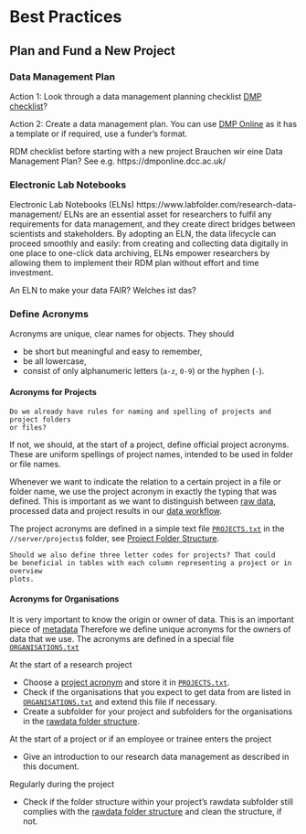 # Best Practices {#best-practices}

## Plan and Fund a New Project

### Data Management Plan

Action 1: Look through a data management planning checklist 
[DMP checklist](http://www.dcc.ac.uk/resources/data-management-plans/checklist)?
  
Action 2: Create a data management plan. You can use [DMP Online](https://dmponline.dcc.ac.uk/) 
as it has a template or if required, use a funder's format.

RDM checklist before starting with a new project
Brauchen wir eine Data Management Plan? 
See e.g. https://dmponline.dcc.ac.uk/


### Electronic Lab Notebooks

Electronic Lab Notebooks (ELNs) https://www.labfolder.com/research-data-management/
ELNs are an essential asset for researchers to fulfil any requirements for data 
management, and they create direct bridges between scientists and stakeholders. 
By adopting an ELN, the data lifecycle can proceed smoothly and easily: from 
creating and collecting data digitally in one place to one-click data archiving, 
ELNs empower researchers by allowing them to implement their RDM plan without 
effort and time investment.

An ELN to make your data FAIR? Welches ist das?

### Define Acronyms {#acronyms}

Acronyms are unique, clear names for objects. They should 

* be short but meaningful and easy to remember, 
* be all lowercase,
* consist of only alphanumeric letters (`a-z`, `0-9`) or the hyphen (`-`). 

#### Acronyms for Projects {-#project-acronyms}

```block2
Do we already have rules for naming and spelling of projects and project folders 
or files? 
```

If not, we should, at the start of a project, define official project acronyms.
These are uniform spellings of project names, intended to be used in folder or 
file names.

Whenever we want to indicate the relation to a certain project in a file or 
folder name, we use the project acronym in exactly the typing that was defined.
This is important as we want to distinguish between [raw data](#raw-data), 
processed data and 
project results in our [data workflow](#data-workflow).

The project acronyms are defined in a simple text file 
[`PROJECTS.txt`](#file-projects) in the `//server/projects$` folder, see 
[Project Folder Structure](#project-folder-structure).

```block2
Should we also define three letter codes for projects? That could
be beneficial in tables with each column representing a project or in overview 
plots.
```

#### Acronyms for Organisations {-#organisation-acronyms}

It is very important to know the origin or owner of data. This is an important
piece of [metadata](#metadata) Therefore we define unique acronyms for the
owners of data that we use. The acronyms are defined in a special file
[`ORGANISATIONS.txt`](#file-organisations) 

At the start of a research project

* Choose a [project acronym](#project-acronyms) and store it in 
[`PROJECTS.txt`](#file-projects).
* Check if the organisations that you expect to get data from are listed in
[`ORGANISATIONS.txt`](#file-organisations) and extend this file if necessary.
* Create a subfolder for your project and subfolders for the organisations
in the [rawdata folder structure](#rawdata-folder-structure).

At the start of a project or if an employee or trainee enters the project

* Give an introduction to our research data management as described in this 
document.

Regularly during the project 

* Check if the folder structure within your project's rawdata subfolder still 
complies with the [rawdata folder structure](#rawdata-folder-structure) and 
clean the structure, if not.
